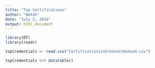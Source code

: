 ---
title: "Top Certifications"
author: "Bekah"
date: "July 5, 2016"
output: html_document
---

```{r, include=FALSE}
library(DT)
library(readr)
```

```{r, echo=FALSE}
topCredentials <- read.csv("CertificationsinGreatestDemand.csv")
```
```{r, echo=FALSE}
topCredentials %>% datatable()
```
